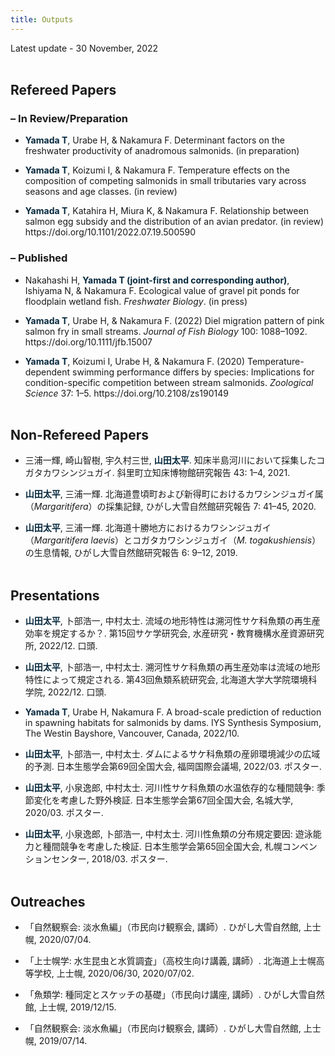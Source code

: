 ```yaml
---
title: Outputs
---
```


Latest update - 30 November, 2022
<br />
<br />

## Refereed Papers
### – In Review/Preparation
- <span style="font-weight:bold; color: #06283D; ">Yamada T</span>, Urabe H, & Nakamura F. Determinant factors on the freshwater productivity of anadromous salmonids. (in preparation)

-  <span style="font-weight:bold; color: #06283D; ">Yamada T</span>, Koizumi I, & Nakamura F. Temperature effects on the composition of competing salmonids in small tributaries vary across seasons and age classes. (in review)

-  <span style="font-weight:bold; color: #06283D; ">Yamada T</span>, Katahira H, Miura K, & Nakamura F. Relationship between salmon egg subsidy and the distribution of an avian predator. (in review) https://doi.org/10.1101/2022.07.19.500590

### – Published
- Nakahashi H, <span style="font-weight:bold; color: #06283D; ">Yamada T (joint-first and corresponding author)</span>, Ishiyama N, & Nakamura F. Ecological value of gravel pit ponds for floodplain wetland fish. *Freshwater Biology*. (in press)

- <span style="font-weight:bold; color: #06283D; ">Yamada T</span>, Urabe H, & Nakamura F. (2022) Diel migration pattern of pink salmon fry in small streams. *Journal of Fish Biology* 100: 1088–1092. https://doi.org/10.1111/jfb.15007

- <span style="font-weight:bold; color: #06283D; ">Yamada T</span>, Koizumi I, Urabe H, & Nakamura F. (2020) Temperature-dependent swimming performance differs by species: Implications for condition-specific competition between stream salmonids. *Zoological Science* 37: 1–5. https://doi.org/10.2108/zs190149
<br />
<br />

## Non-Refereed Papers

- 三浦一輝, 崎山智樹, 宇久村三世, <span style="font-weight:bold; color: #06283D; ">山田太平</span>. 知床半島河川において採集したコガタカワシンジュガイ. 斜里町立知床博物館研究報告 43: 1–4, 2021.

- <span style="font-weight:bold; color: #06283D; ">山田太平</span>, 三浦一輝. 北海道豊頃町および新得町におけるカワシンジュガイ属（*Margaritifera*）の採集記録, ひがし大雪自然館研究報告 7: 41–45, 2020.

- <span style="font-weight:bold; color: #06283D; ">山田太平</span>, 三浦一輝. 北海道十勝地方におけるカワシンジュガイ（*Margaritifera laevis*）とコガタカワシンジュガイ（*M. togakushiensis*）の生息情報, ひがし大雪自然館研究報告 6: 9–12, 2019.
<br />
<br />

## Presentations

- <span style="font-weight:bold; color: #06283D; ">山田太平</span>, 卜部浩一, 中村太士. 流域の地形特性は溯河性サケ科魚類の再生産効率を規定するか？. 第15回サケ学研究会, 水産研究・教育機構水産資源研究所, 2022/12. 口頭.

- <span style="font-weight:bold; color: #06283D; ">山田太平</span>, 卜部浩一, 中村太士. 溯河性サケ科魚類の再生産効率は流域の地形特性によって規定される. 第43回魚類系統研究会, 北海道大学大学院環境科学院, 2022/12. 口頭.

- <span style="font-weight:bold; color: #06283D; ">Yamada T</span>, Urabe H, Nakamura F. A broad-scale prediction of reduction in spawning habitats for salmonids by dams. IYS Synthesis Symposium, The Westin Bayshore, Vancouver, Canada, 2022/10.

- <span style="font-weight:bold; color: #06283D; ">山田太平</span>, 卜部浩一, 中村太士. ダムによるサケ科魚類の産卵環境減少の広域的予測. 日本生態学会第69回全国大会, 福岡国際会議場, 2022/03. ポスター.

- <span style="font-weight:bold; color: #06283D; ">山田太平</span>, 小泉逸郎, 中村太士. 河川性サケ科魚類の水温依存的な種間競争: 季節変化を考慮した野外検証. 日本生態学会第67回全国大会, 名城大学, 2020/03. ポスター.

- <span style="font-weight:bold; color: #06283D; ">山田太平</span>, 小泉逸郎, 卜部浩一, 中村太士. 河川性魚類の分布規定要因: 遊泳能力と種間競争を考慮した検証. 日本生態学会第65回全国大会, 札幌コンベンションセンター, 2018/03. ポスター.
<br />
<br />

## Outreaches

- 「自然観察会: 淡水魚編」（市民向け観察会, 講師）. ひがし大雪自然館, 上士幌, 2020/07/04.

- 「上士幌学: 水生昆虫と水質調査」（高校生向け講義, 講師）. 北海道上士幌高等学校, 上士幌, 2020/06/30, 2020/07/02.

- 「魚類学: 種同定とスケッチの基礎」（市民向け講座, 講師）. ひがし大雪自然館, 上士幌, 2019/12/15.

- 「自然観察会: 淡水魚編」（市民向け観察会, 講師）. ひがし大雪自然館, 上士幌, 2019/07/14.





<!-- Google Fonts -->
<link rel="preconnect" href="https://fonts.googleapis.com"> 
<link rel="preconnect" href="https://fonts.gstatic.com" crossorigin> 
<link href="https://fonts.googleapis.com/css2?family=Josefin+Sans&display=swap" rel="stylesheet">
